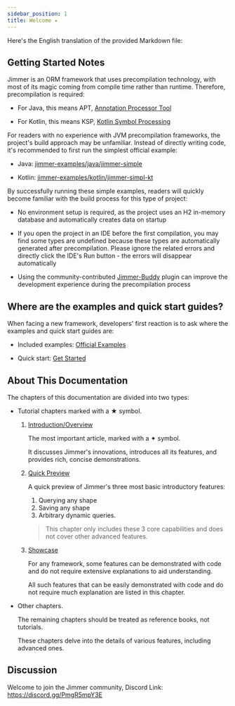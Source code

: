 ```yaml
---
sidebar_position: 1
title: Welcome ✦
---
```


Here's the English translation of the provided Markdown file:

## Getting Started Notes

Jimmer is an ORM framework that uses precompilation technology, with most of its magic coming from compile time rather than runtime. Therefore, precompilation is required:

- For Java, this means APT, [Annotation Processor Tool](https://www.jetbrains.com/help/idea/annotation-processors-support.html)

- For Kotlin, this means KSP, [Kotlin Symbol Processing](https://kotlinlang.org/docs/ksp-overview.html)

For readers with no experience with JVM precompilation frameworks, the project's build approach may be unfamiliar. Instead of directly writing code, it's recommended to first run the simplest official example:

- Java: [jimmer-examples/java/jimmer-simple](https://github.com/babyfish-ct/jimmer-examples/tree/main/java/jimmer-simple)

- Kotlin: [jimmer-examples/kotlin/jimmer-simpl-kt](https://github.com/babyfish-ct/jimmer-examples/tree/main/kotlin/jimmer-simple-kt)

By successfully running these simple examples, readers will quickly become familiar with the build process for this type of project:

- No environment setup is required, as the project uses an H2 in-memory database and automatically creates data on startup

- If you open the project in an IDE before the first compilation, you may find some types are undefined because these types are automatically generated after precompilation. Please ignore the related errors and directly click the IDE's Run button - the errors will disappear automatically

- Using the community-contributed [Jimmer-Buddy](https://github.com/Enaium/JimmerBuddy) plugin can improve the development experience during the precompilation process

## Where are the examples and quick start guides?

When facing a new framework, developers' first reaction is to ask where the examples and quick start guides are:

- Included examples: [Official Examples](https://github.com/babyfish-ct/jimmer-examples)

- Quick start: [Get Started](../quick-view/get-started/)

## About This Documentation

The chapters of this documentation are divided into two types:

- Tutorial chapters marked with a ★ symbol.

    1.  [Introduction/Overview](./introduction)

        The most important article, marked with a ✦ symbol.
        
        It discusses Jimmer's innovations, introduces all its features, and provides rich, concise demonstrations.

    2.  [Quick Preview](../quick-view/)

        A quick preview of Jimmer's three most basic introductory features:
        1. Querying any shape
        2. Saving any shape
        3. Arbitrary dynamic queries.

        > This chapter only includes these 3 core capabilities and does not cover other advanced features.

    3.  [Showcase](../showcase)

        For any framework, some features can be demonstrated with code and do not require extensive explanations to aid understanding.

        All such features that can be easily demonstrated with code and do not require much explanation are listed in this chapter.

- Other chapters.

    The remaining chapters should be treated as reference books, not tutorials.
    
    These chapters delve into the details of various features, including advanced ones.

## Discussion

Welcome to join the Jimmer community, Discord Link: https://discord.gg/PmgR5mpY3E

